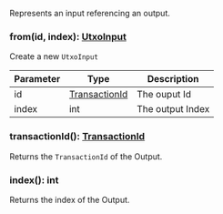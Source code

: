 Represents an input referencing an output.

### from(id, index): [UtxoInput](#utxoinput)

Create a new `UtxoInput`

| Parameter | Type                            | Description      |
| --------- | ------------------------------- | ---------------- |
| id        | [TransactionId](#transactionid) | The ouput Id     |
| index     | int                             | The output Index |

### transactionId(): [TransactionId](#transactionid)

Returns the `TransactionId` of the Output.

### index(): int

Returns the index of the Output.
